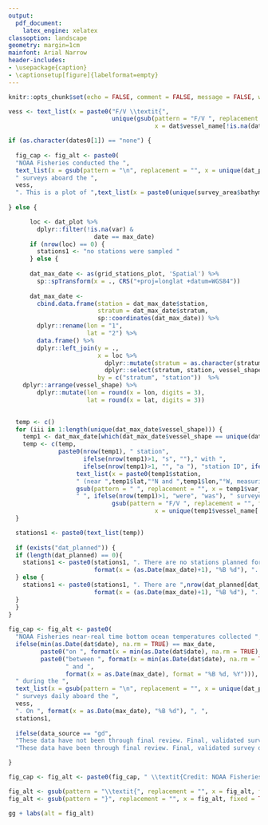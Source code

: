 ```yaml
---
output:
  pdf_document:
    latex_engine: xelatex
classoption: landscape
geometry: margin=1cm
mainfont: Arial Narrow
header-includes:
- \usepackage{caption}
- \captionsetup[figure]{labelformat=empty}
---
```

\fontsize{12}{22}
\fontseries{b}
\selectfont
\pagenumbering{gobble}

```r
knitr::opts_chunk$set(echo = FALSE, comment = FALSE, message = FALSE, warning = FALSE, error = FALSE)
```

```r

vess <- text_list(x = paste0("F/V \\textit{",
                             unique(gsub(pattern = "F/V ", replacement = "", fixed = TRUE, 
                                         x = dat$vessel_name[!is.na(dat$vessel_name)])),"}"))

if (as.character(dates0[1]) == "none") {
  
  fig_cap <- fig_alt <- paste0(
  "NOAA Fisheries conducted the ", 
  text_list(x = gsub(pattern = "\n", replacement = "", x = unique(dat_plot$reg_lab[!is.na(dat$reg_shapefile)]))),
  " surveys aboard the ",
  vess,
  ". This is a plot of ",text_list(x = paste0(unique(survey_area$bathymetry$METERS), "m"))," bathymetry and empty grid of stations.")
  
} else {

      loc <- dat_plot %>% 
        dplyr::filter(!is.na(var) & 
                        date == max_date) 
      if (nrow(loc) == 0) {
        stations1 <- "no stations were sampled "
      } else {
        
      dat_max_date <- as(grid_stations_plot, 'Spatial') %>%
        sp::spTransform(x = ., CRS("+proj=longlat +datum=WGS84"))
      
      dat_max_date <- 
        cbind.data.frame(station = dat_max_date$station, 
                         stratum = dat_max_date$stratum, 
                         sp::coordinates(dat_max_date)) %>% 
        dplyr::rename(lon = "1", 
                      lat = "2") %>%
        data.frame() %>%
        dplyr::left_join(y = ., 
                         x = loc %>% 
                           dplyr::mutate(stratum = as.character(stratum)) %>% 
                           dplyr::select(stratum, station, vessel_shape, vessel_name, date, var_bin), 
                         by = c("stratum", "station"))  %>%
    dplyr::arrange(vessel_shape) %>% 
        dplyr::mutate(lon = round(x = lon, digits = 3), 
                      lat = round(x = lat, digits = 3))
        

  temp <- c()
  for (iii in 1:length(unique(dat_max_date$vessel_shape))) {
    temp1 <- dat_max_date[which(dat_max_date$vessel_shape == unique(dat_max_date$vessel_shape)[iii]),]
    temp <- c(temp, 
              paste0(nrow(temp1), " station",
                     ifelse(nrow(temp1)>1, "s", "")," with ",
                     ifelse(nrow(temp1)>1, "", "a "), "station ID", ifelse(nrow(temp1)>1, "s", ""), " of ",
                   text_list(x = paste0(temp1$station,
                   " (near ",temp1$lat,"°N and ",temp1$lon,"°W, measuring ",
                   gsub(pattern = " ", replacement = "", x = temp1$var_bin, fixed = TRUE),"°C)")), 
                   " ", ifelse(nrow(temp1)>1, "were", "was"), " surveyed by the F/V \\textit{",
                             gsub(pattern = "F/V ", replacement = "", fixed = TRUE,
                                         x = unique(temp1$vessel_name[!is.na(temp1$vessel_name)])),"}") )
  }

  stations1 <- paste0(text_list(temp))
  
  if (exists("dat_planned")) {
  if (length(dat_planned) == 0){
    stations1 <- paste0(stations1, ". There are no stations planned for ", 
                        format(x = (as.Date(max_date)+1), "%B %d"), ". ")
  } else {
    stations1 <- paste0(stations1, ". There are ",nrow(dat_planned[dat_planned$planned == "Y",])," stations planned for ", 
                        format(x = (as.Date(max_date)+1), "%B %d"), ". ")
  }
  }
}
  
fig_cap <- fig_alt <- paste0(
  "NOAA Fisheries near-real time bottom ocean temperatures collected ", 
  ifelse(min(as.Date(dat$date), na.rm = TRUE) == max_date, 
         paste0("on ", format(x = min(as.Date(dat$date), na.rm = TRUE), "%B %d, %Y")), 
         paste0("between ", format(x = min(as.Date(dat$date), na.rm = TRUE), "%B %d"), 
                " and ", 
                format(x = as.Date(max_date), format = "%B %d, %Y"))), 
  " during the ",
  text_list(x = gsub(pattern = "\n", replacement = "", x = unique(dat_plot$reg_lab[!is.na(dat$reg_shapefile)]))),
  " surveys daily aboard the ",
  vess,
  ". On ", format(x = as.Date(max_date), "%B %d"), ", ",
  stations1, 
  
  ifelse(data_source == "gd", 
  "These data have not been through final review. Final, validated survey data (e.g., temperature and species collected at each station among other observations), will be publicly accessible on the Fisheries One Stop Shop (FOSS; https://www.fisheries.noaa.gov/foss/f?p=215:200:1899488600966:Mail:NO:::) platform.", 
  "These data have been through final review. Final, validated survey data (e.g., temperature and species collected at each station among other observations), are publicly accessible on the Fisheries One Stop Shop (FOSS; https://www.fisheries.noaa.gov/foss/f?p=215:200:1899488600966:Mail:NO:::) platform."))

}

fig_cap <- fig_alt <- paste0(fig_cap, " \\textit{Credit: NOAA Fisheries}")

fig_alt <- gsub(pattern = "\\textit{", replacement = "", x = fig_alt, fixed = TRUE)
fig_alt <- gsub(pattern = "}", replacement = "", x = fig_alt, fixed = TRUE)

```

```r
gg + labs(alt = fig_alt)
```

